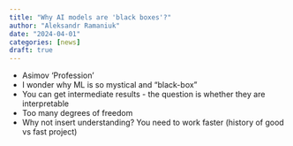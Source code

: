 ```yaml
---
title: "Why AI models are 'black boxes'?"
author: "Aleksandr Ramaniuk"
date: "2024-04-01"
categories: [news]
draft: true
---
```


- Asimov 'Profession'
- I wonder why ML is so mystical and "black-box"
- You can get intermediate results - the question is whether they are interpretable
- Too many degrees of freedom
- Why not insert understanding? You need to work faster (history of good vs fast project)
